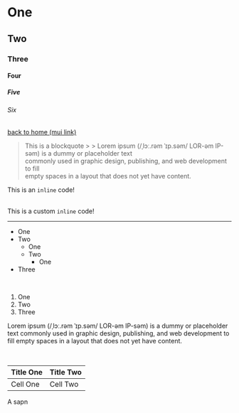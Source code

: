 # One

## Two

### Three

#### Four

##### Five

###### Six

<a href='/'>back to home (mui link)</a>

> This is a blockquote > > Lorem ipsum (/ˌlɔː.rəm ˈɪp.səm/ LOR-əm IP-səm) is a dummy
> or placeholder text <br />
> commonly used in graphic design, publishing, and web development to fill <br />
> empty spaces in a layout that does not yet have content.

This is an `inline` code!

<br />
This is a custom <code style={{ backgroundColor: 'red' }}>inline</code> code!

<hr />

- One
- Two
  - One
  - Two
    - One
- Three

<br />

1. One
2. Two
3. Three

Lorem ipsum (/ˌlɔː.rəm ˈɪp.səm/ LOR-əm IP-səm) is a dummy or placeholder text
commonly used in graphic design, publishing, and web development to fill
empty spaces in a layout that does not yet have content.

<br />

<table>
  <thead>
    <tr>
      <th>Title One</th>
      <th>Title Two</th>
    </tr>
  </thead>
  <tbody>
    <tr>
      <td>Cell One</td>
      <td>Cell Two</td>
    </tr>
  </tbody>
</table>

<span>A sapn</span>
